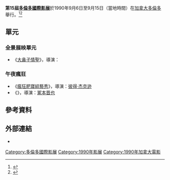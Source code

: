 {{Notability Unreferenced |time=2019-07-21T13:24:48+00:00}}
{{Infobox Film Festival
| name           = 第15屆多倫多國際影展
| image          = 
| caption        = 
| opening        = 
| closing        = 
| location       = {{flagicon|Canada}} [[多倫多|多倫多]]，加拿大
| founded        = 1976年
| awards         = 
| host           = 
| number         = 
| date           = {{Start date|1990|09|06}}–{{End date|1990|09|15}}
| website        = {{URL|http://tiff.net/festivals/thefestival}}
}}
'''第15屆[[多倫多國際影展|多倫多國際影展]]'''於1990年9月6日至9月15日（當地時間）在[[加拿大|加拿大]][[多倫多|多倫多]]舉行。<ref>{{cite web|url=http://tiff.net/about/tiffhistory|title=TIFF History|accessdate=October 18, 2013|deadurl=yes|archiveurl=https://web.archive.org/web/20131015055839/http://tiff.net/about/tiffhistory|archivedate=2013-10-15}}</ref><ref>{{cite web|url=http://jam.canoe.ca/Movies/Film_Festivals/Toronto/2009/about/|title=Taking a look back at TIFF|accessdate=October 18, 2013|deadurl=yes|archiveurl=https://archive.is/20131012155556/http://jam.canoe.ca/Movies/Film_Festivals/Toronto/2009/about/|archivedate=2013年10月12日}}</ref>

== 單元 ==

=== 全景展映單元 ===
*《[[大鼻子情聖|大鼻子情聖]]》，導演：{{link-en|尚-保羅·哈布諾|Jean-Paul Rappeneau}}

=== 午夜瘋狂 ===
*《[[瘋狂肥寶綜藝秀|瘋狂肥寶綜藝秀]]》，導演：[[彼得·杰克逊|彼得·杰克逊]]
*《{{link-ja|鐵男：金屬獸|鉄男}}》，導演：[[冢本晋也|冢本晋也]]

== 參考資料 ==
{{reflist}}

== 外部連結 ==
* {{official website|http://tiff.net/festivals/thefestival}}

{{多倫多國際影展}}

{{DEFAULTSORT:Toronto International Film Festival}}
[[Category:多倫多國際影展|Category:多倫多國際影展]]
[[Category:1990年影展|Category:1990年影展]]
[[Category:1990年加拿大電影|Category:1990年加拿大電影]]